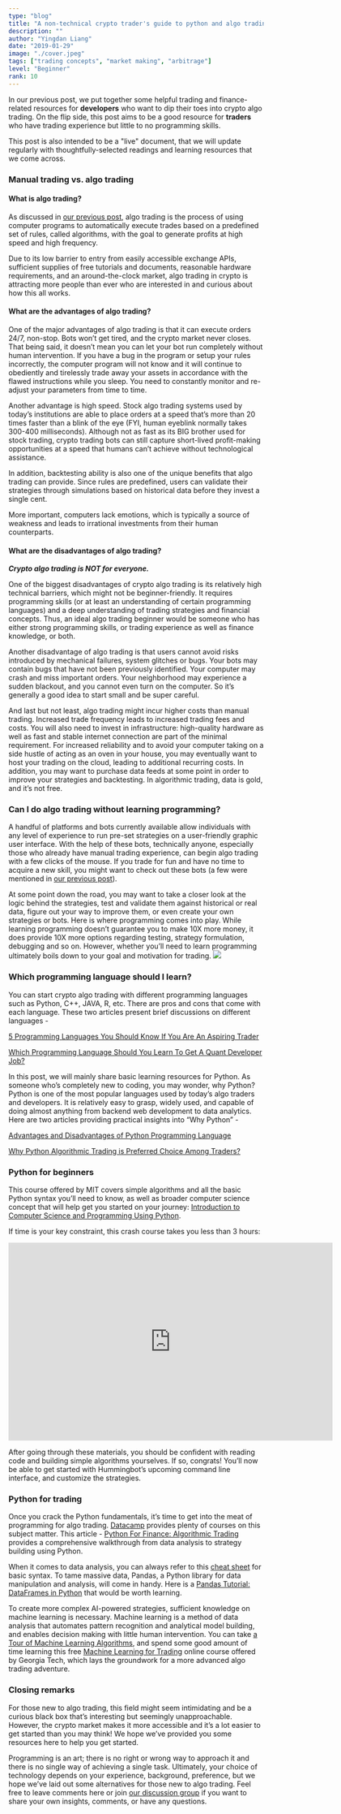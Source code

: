 ```yaml
---
type: "blog"
title: "A non-technical crypto trader's guide to python and algo trading"
description: ""
author: "Yingdan Liang"
date: "2019-01-29"
image: "./cover.jpeg"
tags: ["trading concepts", "market making", "arbitrage"]
level: "Beginner"
rank: 10
---
```


In our previous post, we put together some helpful trading and finance-related resources for **developers** who want to dip their toes into crypto algo trading. On the flip side, this post aims to be a good resource for **traders** who have trading experience but little to no programming skills.

This post is also intended to be a "live" document, that we will update regularly with thoughtfully-selected readings and learning resources that we come across.

### Manual trading vs. algo trading
#### What is algo trading?
As discussed in [our previous post](https://www.hummingbot.io/blog/2019-01-beginner-crypto-trader/), algo trading is the process of using computer programs to automatically execute trades based on a predefined set of rules, called algorithms, with the goal to generate profits at high speed and high frequency.

Due to its low barrier to entry from easily accessible exchange APIs, sufficient supplies of free tutorials and documents, reasonable hardware requirements, and an around-the-clock market, algo trading in crypto is attracting more people than ever who are interested in and curious about how this all works.

#### What are the advantages of algo trading?
One of the major advantages of algo trading is that it can execute orders 24/7, non-stop. Bots won’t get tired, and the crypto market never closes. That being said, it doesn’t mean you can let your bot run completely without human intervention.  If you have a bug in the program or setup your rules incorrectly, the computer program will not know and it will continue to obediently and tirelessly trade away your assets in accordance with the flawed instructions while you sleep.  You need to constantly monitor and re-adjust your parameters from time to time.

Another advantage is high speed. Stock algo trading systems used by today’s institutions are able to place orders at a speed that’s more than 20 times faster than a blink of the eye (FYI, human eyeblink normally takes 300-400 milliseconds). Although not as fast as its BIG brother used for stock trading, crypto trading bots can still capture short-lived profit-making opportunities at a speed that humans can’t achieve without technological assistance.

In addition, backtesting ability is also one of the unique benefits that algo trading can provide. Since rules are predefined, users can validate their strategies through simulations based on historical data before they invest a single cent.

More important, computers lack emotions, which is typically a source of weakness and leads to irrational investments from their human counterparts.

#### What are the disadvantages of algo trading?
***Crypto algo trading is NOT for everyone.***

One of the biggest disadvantages of crypto algo trading is its relatively high technical barriers, which might not be beginner-friendly. It requires programming skills (or at least an understanding of certain programming languages) and a deep understanding of trading strategies and financial concepts. Thus, an ideal algo trading beginner would be someone who has either strong programming skills, or trading experience as well as finance knowledge, or both.

Another disadvantage of algo trading is that users cannot avoid risks introduced by mechanical failures, system glitches or bugs. Your bots may contain bugs that have not been previously identified. Your computer may crash and miss important orders. Your neighborhood may experience a sudden blackout, and you cannot even turn on the computer. So it’s generally a good idea to start small and be super careful.

And last but not least, algo trading might incur higher costs than manual trading. Increased trade frequency leads to increased trading fees and costs.  You will also need to invest in infrastructure: high-quality hardware as well as fast and stable internet connection are part of the minimal requirement. For increased reliability and to avoid your computer taking on a side hustle of acting as an oven in your house, you may eventually want to host your trading on the cloud, leading to additional recurring costs.  In addition, you may want to purchase data feeds at some point in order to improve your strategies and backtesting. In algorithmic trading, data is gold, and it’s not free.

### Can I do algo trading without learning programming?
A handful of platforms and bots currently available allow individuals with any level of experience to run pre-set strategies on a user-friendly graphic user interface. With the help of these bots, technically anyone, especially those who already have manual trading experience, can begin algo trading with a few clicks of the mouse. If you trade for fun and have no time to acquire a new skill, you might want to check out these bots (a few were mentioned in [our previous post](https://www.hummingbot.io/blog/2019-01-crypto-bot-reviews/)).

At some point down the road, you may want to take a closer look at the logic behind the strategies, test and validate them against historical or real data, figure out your way to improve them, or even create your own strategies or bots. Here is where programming comes into play. While learning programming doesn’t guarantee you to make 10X more money, it does provide 10X more options regarding testing, strategy formulation, debugging and so on. However, whether you’ll need to learn programming ultimately boils down to your goal and motivation for trading.
![](./image1.jpeg)

### Which programming language should I learn?
You can start crypto algo trading with different programming languages such as Python, C++, JAVA, R, etc. There are pros and cons that come with each language. These two articles present brief discussions on different languages -

[5 Programming Languages You Should Know If You Are An Aspiring Trader](https://dollarsandsense.sg/5-programming-languages-you-should-know-if-you-are-an-aspiring-trader/)

[Which Programming Language Should You Learn To Get A Quant Developer Job?](https://www.quantstart.com/articles/Which-Programming-Language-Should-You-Learn-To-Get-A-Quant-Developer-Job)

In this post, we will mainly share basic learning resources for Python. As someone who’s completely new to coding, you may wonder, why Python?
Python is one of the most popular languages used by today’s algo traders and developers. It is relatively easy to grasp, widely used, and capable of doing almost anything from backend web development to data analytics. Here are two articles providing practical insights into “Why Python” -

[Advantages and Disadvantages of Python Programming Language](https://medium.com/@mindfiresolutions.usa/advantages-and-disadvantages-of-python-programming-language-fd0b394f2121)

[Why Python Algorithmic Trading is Preferred Choice Among Traders?](https://www.quantinsti.com/blog/python-trading)

### Python for beginners

This course offered by MIT covers simple algorithms and all the basic Python syntax you’ll need to know, as well as broader computer science concept that will help get you started on your journey:
[Introduction to Computer Science and Programming Using Python](https://www.edx.org/course/introduction-to-computer-science-and-programming-using-python-0).

If time is your key constraint, this crash course takes you less than 3 hours:

<iframe title="YouTube video player" class="youtube-player" type="text/html"
width="640" height="390" src="https://www.youtube.com/embed/yE9v9rt6ziw"
frameborder="0" allowFullScreen></iframe>

After going through these materials, you should be confident with reading code and building simple algorithms yourselves. If so, congrats! You’ll now be able to get started with Hummingbot’s upcoming command line interface, and customize the strategies.

### Python for trading

Once you crack the Python fundamentals, it’s time to get into the meat of programming for algo trading. [Datacamp](https://www.datacamp.com) provides plenty of courses on this subject matter. This article - [Python For Finance: Algorithmic Trading](https://www.datacamp.com/community/tutorials/finance-python-trading) provides a comprehensive walkthrough from data analysis to strategy building using Python.

When it comes to data analysis, you can always refer to this [cheat sheet](https://www.codementor.io/codementorteam/cheat-sheet-python-for-data-science-xe3m6wy4q) for basic syntax. To tame massive data, Pandas, a Python library for data manipulation and analysis, will come in handy. Here is a [Pandas Tutorial: DataFrames in Python](https://www.datacamp.com/community/tutorials/pandas-tutorial-dataframe-python#gs.meCZt7M) that would be worth learning.

To create more complex AI-powered strategies, sufficient knowledge on machine learning is necessary. Machine learning is a method of data analysis that automates pattern recognition and analytical model building, and enables decision making with little human intervention. You can take [a Tour of Machine Learning Algorithms](https://machinelearningmastery.com/a-tour-of-machine-learning-algorithms/), and spend some good amount of time learning this free [Machine Learning for Trading](https://www.udacity.com/course/machine-learning-for-trading--ud501) online course offered by Georgia Tech, which lays the groundwork for a more advanced algo trading adventure.

### Closing remarks

For those new to algo trading, this field might seem intimidating and be a curious black box that’s interesting but seemingly unapproachable.  However, the crypto market makes it more accessible and it’s a lot easier to get started than you may think!  We hope we’ve provided you some resources here to help you get started.

Programming is an art; there is no right or wrong way to approach it and there is no single way of achieving a single task.  Ultimately, your choice of technology depends on your experience, background, preference, but we hope we’ve laid out some alternatives for those new to algo trading.  Feel free to leave comments here or join [our discussion group](https://t.me/projecthummingbot) if you want to share your own insights, comments, or have any questions.

